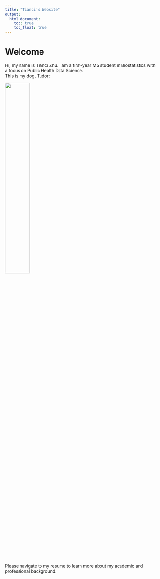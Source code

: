```yaml
---
title: "Tianci's Website"
output:
  html_document:
    toc: true
    toc_float: true
---
```


# Welcome

Hi, my name is Tianci Zhu. I am a first-year MS student in Biostatistics with a focus on Public Health Data Science. \
This is my dog, Tudor:

<img src="E:/Tracy/fall 2024/P8105 Data Science/tzhu07.github.io/tudor.jpg" style="width:40%">

Please navigate to my resume to learn more about my academic and professional background.
